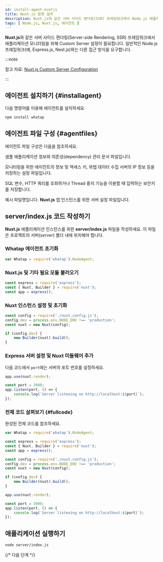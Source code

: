 ```yaml
---
id: install-agent-nuxtjs
title: Nuxt.js 환경 설치
description: Nuxt.js와 같은 서버 사이드 렌더링(SSR) 프레임워크에서 Node.js 애플리케이션 모니터링을 위해 Custom Server 설정을 안내합니다.
tags: [ Node.js, Nuxt.js, 에이전트 ]
---
```


**Nuxt.js**와 같은 서버 사이드 렌더링(Server-side Rendering, SSR) 프레임워크에서 애플리케이션 모니터링을 위해 Custom Server 설정이 필요합니다. 일반적인 Node.js 프레임워크(예, Express.js, Nest.js)와는 다른 접근 방식을 요구합니다.

:::note

참고 자료: [Nuxt.js Custom Server Configuration](https://v2.nuxt.com/docs/configuration-glossary/configuration-dev/)

:::

## 에이전트 설치하기 {#installagent}

다음 명령어를 이용해 에이전트를 설치하세요.

```bash title="BASH"
npm install whatap
```

## 에이전트 파일 구성 {#agentfiles}

에이전트 파일 구성은 다음을 참조하세요.

<Filetree name="whatap">

  <FiletreeItem name="package.json" type="file">샘플 애플리케이션 정보와 의존성(dependency) 관리 문서 파일입니다.</FiletreeItem>

  <FiletreeItem name="whatap.conf" type="file">모니터링을 위한 에이전트의 정보 및 액세스 키, 와탭 데이터 수집 서버의 IP 정보 등을 저장하는 설정 파일입니다.</FiletreeItem>

  <FiletreeItem name="security.conf (or paramkey.txt)" type="file">SQL 변수, HTTP 쿼리를 조회하거나 Thread 중지 기능을 이용할 때 입력하는 보안키를 저장합니다.</FiletreeItem>

  <FiletreeItem name="server.js / index.js" type="file">예시 파일명입니다. **Nuxt.js** 앱 인스턴스를 위한 서버 설정 파일입니다.</FiletreeItem>

</Filetree>

## server/index.js 코드 작성하기

**Nuxt.js** 애플리케이션 인스턴스를 위한 **server/index.js** 파일을 작성하세요. 이 파일은 프로젝트의 서버(*server*) 폴더 내에 위치해야 합니다.

### Whatap 에이전트 초기화

```javascript title="server/index.js"
var Whatap = require('whatap').NodeAgent;
```

### Nuxt.js 및 기타 필요 모듈 불러오기

```javascript title="server/index.js"
const express = require('express');
const { Nuxt, Builder } = require('nuxt');
const app = express();
```

### Nuxt 인스턴스 설정 및 초기화

```javascript title="server/index.js"
const config = require('./nuxt.config.js');
config.dev = process.env.NODE_ENV !== 'production';
const nuxt = new Nuxt(config);

if (config.dev) {
    new Builder(nuxt).build();
}
```

### Express 서버 설정 및 Nuxt 미들웨어 추가

다음 코드에서 `port`에는 서버의 포트 번호를 설정하세요.

```javascript title="server/index.js"
app.use(nuxt.render);

const port = 3000;
app.listen(port, () => {
    console.log(`Server listening on http://localhost:${port}`);
});
```

### 전체 코드 살펴보기 {#fullcode}

완성된 전체 코드를 참조하세요.

```javascript title="server/index.js"
var Whatap = require('whatap').NodeAgent;

const express = require('express');
const { Nuxt, Builder } = require('nuxt');
const app = express();

const config = require('./nuxt.config.js');
config.dev = process.env.NODE_ENV !== 'production';
const nuxt = new Nuxt(config);

if (config.dev) {
    new Builder(nuxt).build();
}

app.use(nuxt.render);

const port = 3000;
app.listen(port, () => {
    console.log(`Server listening on http://localhost:${port}`);
});
```

## 애플리케이션 실행하기

```bash title="SH"
node server/index.js
```

{/* 다음 단계 */}

<Apminstallnextstep />